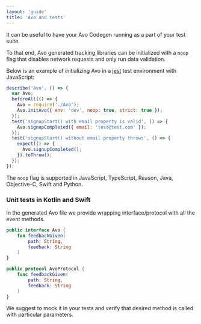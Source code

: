 ```yaml
---
layout: 'guide'
title: 'Avo and tests'
---
```



It can be useful to have your Avo Codegen running as a part of your test suite.

To that end, Avo generated tracking libraries can be initialized with a `noop` flag
that disables network requests and only run data validation.

Below is an example of initializing Avo in a [jest](https://jestjs.io) test environment with JavaScript:

```js
describe('Avo', () => {
  var Avo;
  beforeAll(() => {
    Avo = require('./Avo');
    Avo.initAvo({ env: 'dev', noop: true, strict: true });
  });
  test('signupStart() with email property is valid', () => {
    Avo.signupCompleted({ email: 'test@test.com' });
  });
  test('signupStart() without email property throws', () => {
    expect(() => {
      Avo.signupCompleted();
    }).toThrow();
  });
});
```

The `noop` flag is supported in JavaScript, TypeScript, Reason, Java, Objective-C, Swift and Python.

### Unit tests in Kotlin and Swift

In the generated Avo file we provide wrapping interface/protocol with all the event methods.

```kotlin
public interface Avo {
    fun feedbackGiven(
        path: String,
        feedback: String
    )
}
```

```swift
public protocol AvoProtocol {
    func feedbackGiven(
        path: String,
        feedback: String
    )
}
```

We suggest to mock it in your tests and verify that desired method is called with particular parameters.
